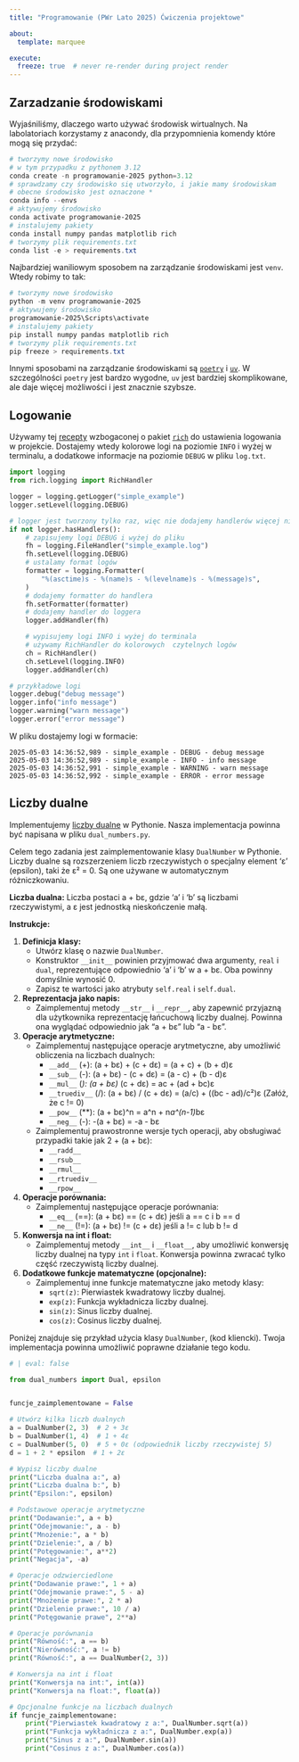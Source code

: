 ```yaml
---
title: "Programowanie (PWr Lato 2025) Ćwiczenia projektowe"

about:
  template: marquee

execute:
  freeze: true  # never re-render during project render
---
```




## Zarzadzanie środowiskami

Wyjaśniliśmy, dlaczego warto używać środowisk wirtualnych. Na labolatoriach korzystamy z anacondy, dla przypomnienia komendy które mogą się przydać:
```powershell
# tworzymy nowe środowisko
# w tym przypadku z pythonem 3.12
conda create -n programowanie-2025 python=3.12
# sprawdzamy czy środowisko się utworzyło, i jakie mamy środowiskam
# obecne środowisko jest oznaczone *
conda info --envs
# aktywujemy środowisko
conda activate programowanie-2025
# instalujemy pakiety
conda install numpy pandas matplotlib rich
# tworzymy plik requirements.txt
conda list -e > requirements.txt
```

Najbardziej waniliowym sposobem na zarządzanie środowiskami jest `venv`. Wtedy robimy to tak:
```powershell
# tworzymy nowe środowisko
python -m venv programowanie-2025
# aktywujemy środowisko
programowanie-2025\Scripts\activate
# instalujemy pakiety
pip install numpy pandas matplotlib rich
# tworzymy plik requirements.txt
pip freeze > requirements.txt
```

Innymi sposobami na zarządzanie środowiskami są [`poetry`](https://python-poetry.org/docs/) i [`uv`](https://docs.astral.sh/uv/getting-started/).
W szczególności `poetry` jest bardzo wygodne, `uv` jest bardziej skomplikowane, ale daje więcej możliwości i jest znacznie szybsze.


## Logowanie

Używamy tej [recepty](https://docs.python.org/3/howto/logging-cookbook.html#multiple-handlers-and-formatters) wzbogaconej o pakiet [`rich`](https://rich.readthedocs.io/en/stable/introduction.html) do ustawienia logowania w projekcie.
Dostajemy wtedy kolorowe logi na poziomie  `INFO` i wyżej w terminalu, a dodatkowe informacje na poziomie `DEBUG` w pliku `log.txt`.

```python
import logging
from rich.logging import RichHandler

logger = logging.getLogger("simple_example")
logger.setLevel(logging.DEBUG)

# logger jest tworzony tylko raz, więc nie dodajemy handlerów więcej niż raz
if not logger.hasHandlers():
    # zapisujemy logi DEBUG i wyżej do pliku
    fh = logging.FileHandler("simple_example.log")
    fh.setLevel(logging.DEBUG)
    # ustalamy format logów
    formatter = logging.Formatter(
        "%(asctime)s - %(name)s - %(levelname)s - %(message)s",
    )
    # dodajemy formatter do handlera
    fh.setFormatter(formatter)
    # dodajemy handler do loggera
    logger.addHandler(fh)

    # wypisujemy logi INFO i wyżej do terminala
    # używamy RichHandler do kolorowych  czytelnych logów
    ch = RichHandler()
    ch.setLevel(logging.INFO)
    logger.addHandler(ch)

# przykładowe logi
logger.debug("debug message")
logger.info("info message")
logger.warning("warn message")
logger.error("error message")
```

W pliku dostajemy logi w formacie:

```
2025-05-03 14:36:52,989 - simple_example - DEBUG - debug message
2025-05-03 14:36:52,989 - simple_example - INFO - info message
2025-05-03 14:36:52,991 - simple_example - WARNING - warn message
2025-05-03 14:36:52,992 - simple_example - ERROR - error message
```

## Liczby dualne

Implementujemy [liczby dualne](https://www.wikiwand.com/en/articles/Dual_number) w Pythonie. Nasza implementacja powinna być napisana w pliku `dual_numbers.py`.

Celem tego zadania jest zaimplementowanie klasy `DualNumber` w Pythonie. Liczby dualne są rozszerzeniem liczb rzeczywistych o specjalny element 'ε' (epsilon), taki że ε² = 0. Są one używane w automatycznym różniczkowaniu.

**Liczba dualna:** Liczba postaci a + bε, gdzie 'a' i 'b' są liczbami rzeczywistymi, a ε jest jednostką nieskończenie małą.

**Instrukcje:**

1.  **Definicja klasy:**
    * Utwórz klasę o nazwie `DualNumber`.
    * Konstruktor `__init__` powinien przyjmować dwa argumenty, `real` i `dual`, reprezentujące odpowiednio 'a' i 'b' w a + bε. Oba powinny domyślnie wynosić 0.
    * Zapisz te wartości jako atrybuty `self.real` i `self.dual`.

2.  **Reprezentacja jako napis:**
    * Zaimplementuj metody `__str__` i `__repr__`, aby zapewnić przyjazną dla użytkownika reprezentację łańcuchową liczby dualnej. Powinna ona wyglądać odpowiednio jak "a + bε" lub "a - bε".

3.  **Operacje arytmetyczne:**
    * Zaimplementuj następujące operacje arytmetyczne, aby umożliwić obliczenia na liczbach dualnych:
        * `__add__` (+): (a + bε) + (c + dε) = (a + c) + (b + d)ε
        * `__sub__` (-): (a + bε) - (c + dε) = (a - c) + (b - d)ε
        * `__mul__` (*): (a + bε) * (c + dε) = ac + (ad + bc)ε
        * `__truediv__` (/): (a + bε) / (c + dε) = (a/c) + ((bc - ad)/c²)ε  (Załóż, że c != 0)
        * `__pow__` (**): (a + bε)^n = a^n + n*a^(n-1)*bε
        * `__neg__` (-): -(a + bε) = -a - bε
    * Zaimplementuj prawostronne wersje tych operacji, aby obsługiwać przypadki takie jak 2 + (a + bε):
        * `__radd__`
        * `__rsub__`
        * `__rmul__`
        * `__rtruediv__`
        * `__rpow__`

4.  **Operacje porównania:**
    * Zaimplementuj następujące operacje porównania:
        * `__eq__` (==): (a + bε) == (c + dε) jeśli a == c i b == d
        * `__ne__` (!=): (a + bε) != (c + dε) jeśli a != c lub b != d

5.  **Konwersja na int i float:**
    * Zaimplementuj metody `__int__` i `__float__`, aby umożliwić konwersję liczby dualnej na typy `int` i `float`.  Konwersja powinna zwracać tylko część rzeczywistą liczby dualnej.

6.  **Dodatkowe funkcje matematyczne (opcjonalne):**
    * Zaimplementuj inne funkcje matematyczne jako metody klasy:
        * `sqrt(z)`: Pierwiastek kwadratowy liczby dualnej.
        * `exp(z)`: Funkcja wykładnicza liczby dualnej.
        * `sin(z)`: Sinus liczby dualnej.
        * `cos(z)`: Cosinus liczby dualnej.


Poniżej znajduje się przykład użycia klasy `DualNumber`, (kod kliencki). Twoja implementacja powinna umożliwić poprawne działanie tego kodu.

```python
# | eval: false

from dual_numbers import Dual, epsilon


funcje_zaimplementowane = False

# Utwórz kilka liczb dualnych
a = DualNumber(2, 3)  # 2 + 3ε
b = DualNumber(1, 4)  # 1 + 4ε
c = DualNumber(5, 0)  # 5 + 0ε (odpowiednik liczby rzeczywistej 5)
d = 1 + 2 * epsilon  # 1 + 2ε

# Wypisz liczby dualne
print("Liczba dualna a:", a)
print("Liczba dualna b:", b)
print("Epsilon:", epsilon)

# Podstawowe operacje arytmetyczne
print("Dodawanie:", a + b)
print("Odejmowanie:", a - b)
print("Mnożenie:", a * b)
print("Dzielenie:", a / b)
print("Potęgowanie:", a**2)
print("Negacja", -a)

# Operacje odzwierciedlone
print("Dodawanie prawe:", 1 + a)
print("Odejmowanie prawe:", 5 - a)
print("Mnożenie prawe:", 2 * a)
print("Dzielenie prawe:", 10 / a)
print("Potęgowanie prawe", 2**a)

# Operacje porównania
print("Równość:", a == b)
print("Nierówność:", a != b)
print("Równość:", a == DualNumber(2, 3))

# Konwersja na int i float
print("Konwersja na int:", int(a))
print("Konwersja na float:", float(a))

# Opcjonalne funkcje na liczbach dualnych
if funcje_zaimplementowane:
    print("Pierwiastek kwadratowy z a:", DualNumber.sqrt(a))
    print("Funkcja wykładnicza z a:", DualNumber.exp(a))
    print("Sinus z a:", DualNumber.sin(a))
    print("Cosinus z a:", DualNumber.cos(a))

```
